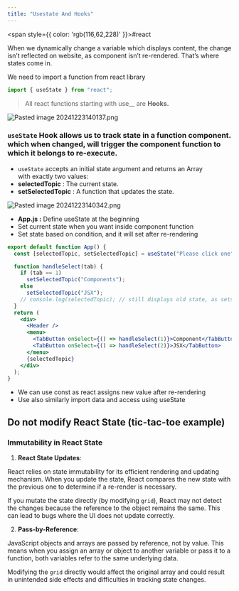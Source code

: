 ```yaml
---
title: "Usestate And Hooks"
---
```



<span style={{ color: 'rgb(116,62,228)' }}>#react</span> 

When we dynamically change a variable which displays content, the change isn’t reflected on website, as component isn’t re-rendered. That’s where states come in.

We need to import a function from react library
```jsx
import { useState } from "react";
```

> All react functions starting with use__ are **Hooks.**

![Pasted image 20241223140137.png](https://raw.githubusercontent.com/himanshu864/DevObs/refs/heads/main/Assets/Pasted%20image%2020241223140137.png)

### `useState` Hook allows us to track state in a function component. which when changed, will trigger the component function to which it belongs to re-execute.

- `useState` accepts an initial state argument and returns an Array with exactly two values:
- **selectedTopic** : The current state.
- **setSelectedTopic** : A function that updates the state.

![Pasted image 20241223140342.png](https://raw.githubusercontent.com/himanshu864/DevObs/refs/heads/main/Assets/Pasted%20image%2020241223140342.png)

- **App.js :** Define useState at the beginning
- Set current state when you want inside component function
- Set state based on condition, and it will set after re-rendering

```jsx
export default function App() {
  const [selectedTopic, setSelectedTopic] = useState("Please click one");

  function handleSelect(tab) {
    if (tab == 1)
      setSelectedTopic("Components");
    else
      setSelectedTopic("JSX");
    // console.log(selectedTopic); // still displays old state, as sets later
  }
  return (
    <div>
      <Header />
      <menu>
        <TabButton onSelect={() => handleSelect(1)}>Component</TabButton>
        <TabButton onSelect={() => handleSelect(2)}>JSX</TabButton>
      </menu>
      {selectedTopic}
    </div>
  );
}
```

- We can use const as react assigns new value after re-rendering
- Use also similarly import data and access using useState

## Do not modify React State (tic-tac-toe example)

### Immutability in React State

1. **React State Updates**:

React relies on state immutability for its efficient rendering and updating mechanism. When you update the state, React compares the new state with the previous one to determine if a re-render is necessary.

If you mutate the state directly (by modifying `grid`), React may not detect the changes because the reference to the object remains the same. This can lead to bugs where the UI does not update correctly.

2. **Pass-by-Reference**:

JavaScript objects and arrays are passed by reference, not by value. This means when you assign an array or object to another variable or pass it to a function, both variables refer to the same underlying data.

Modifying the `grid` directly would affect the original array and could result in unintended side effects and difficulties in tracking state changes.


